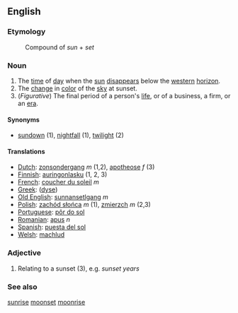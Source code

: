 ==English==

===Etymology===
:Compound of ''sun'' + ''set''

===Noun===
#The [[time]] of [[day]] when the [[sun]] [[disappear]]s below the [[western]] [[horizon]].
#The [[change]] in [[color]] of the [[sky]] at sunset.
#(''Figurative'') The final period of a person's [[life]], or of a business, a firm, or an [[era]].

====Synonyms====
*[[sundown]] (1), [[nightfall]] (1), [[twilight]] (2)

====Translations====
*[[Dutch]]: [[zonsondergang]] ''m'' (1,2), [[apotheose]] ''f'' (3)
*[[Finnish]]: [[auringonlasku]] (1, 2, 3)
*[[French]]: [[coucher du soleil]] ''m''
*[[Greek]]: ([[dyse]])
*[[Old English]]: [[sunnansetlgang]] ''m''
*[[Polish]]: [[zachód słońca]] ''m'' (1), [[zmierzch]] ''m'' (2,3) 
*[[Portuguese]]: [[pôr do sol]]
*[[Romanian]]: [[apus]] ''n''
*[[Spanish]]: [[puesta del sol]]
*[[Welsh]]: [[machlud]]

===Adjective===
#Relating to a sunset (3), e.g. ''sunset years''

===See also===
[[sunrise]] [[moonset]] [[moonrise]]